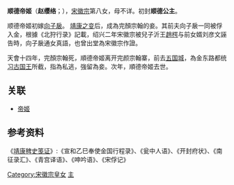 {{東亞女性歷史人物
| 名稱=顺德公主
| 身份=[[宋朝|宋朝]]公主
| 畫像=
| 說明=
| 姓名=趙缨络
| 封爵=公主，帝姬
| 位號=
| 封號=顺德公主、顺德帝姬
| 出生年=1111年
| 逝世年=1137年
| 諡號=
| 同胞姊妹=
| 父親=[[宋徽宗|宋徽宗]]
| 夫=[[向子扆|向子扆]]
| 母親=
|}}

'''顺德帝姬'''（'''赵缨络'''；{{bd|1111年||1137年}}），[[宋徽宗|宋徽宗]]第八女，母不详。初封'''顺德公主'''。

顺德帝姬初嫁[[向子扆|向子扆]]。 [[靖康之变|靖康之变]]后，成為完顏宗翰的妾。其前夫向子扆一同被俘入金，根據《北狩行录》記載，绍兴二年宋徽宗被兒子沂王[[趙㮙|趙㮙]]与前女婿刘彦文誣告時，向子扆通女真語，也曾出堂為宋徽宗作證。

天會十四年，完顏宗翰死，順德帝姬离开完颜宗翰寨，前去[[五国城|五国城]]，為金东路都统[[习古国王|习古国王]]所截，指為私逃，強留為妾。次年，順德帝姬去世。 

==关联==
*[[帝姬|帝姬]]

==参考资料==
《[[靖康稗史笺证|靖康稗史笺证]]》:《宣和乙巳奉使金国行程录》、《瓮中人语》、《开封府状》、《南征录汇》、《青宫译语》、《呻吟语》、《宋俘记》


[[Category:宋徽宗皇女|Category:宋徽宗皇女]]
[[Category:靖康之变被俘者|主]]
